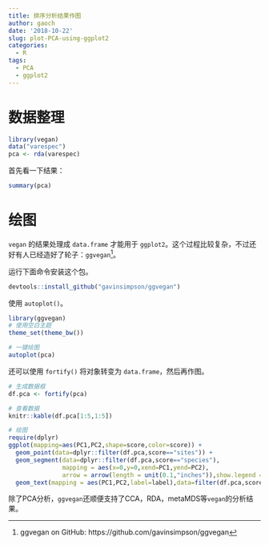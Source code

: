 ```yaml
---
title: 排序分析结果作图
author: gaoch
date: '2018-10-22'
slug: plot-PCA-using-ggplot2
categories:
  - R
tags:
  - PCA
  - ggplot2
---
```


# 数据整理

```r
library(vegan)
data("varespec")
pca <- rda(varespec)
```

首先看一下结果：

```r
summary(pca)
```

# 绘图

`vegan` 的结果处理成 `data.frame` 才能用于 `ggplot2`。这个过程比较复杂，不过还好有人已经造好了轮子：`ggvegan`[^ggvegan]。

运行下面命令安装这个包。

```r
devtools::install_github("gavinsimpson/ggvegan")
```

使用 `autoplot()`。

```r
library(ggvegan)
# 使用空白主题
theme_set(theme_bw())

# 一键绘图
autoplot(pca)

```

还可以使用 `fortify()` 将对象转变为 `data.frame`，然后再作图。

```r
# 生成数据框
df.pca <- fortify(pca)

# 查看数据
knitr::kable(df.pca[1:5,1:5])

# 绘图
require(dplyr)
ggplot(mapping=aes(PC1,PC2,shape=score,color=score)) +
  geom_point(data=dplyr::filter(df.pca,score=="sites")) +
  geom_segment(data=dplyr::filter(df.pca,score=="species"),
               mapping = aes(x=0,y=0,xend=PC1,yend=PC2),
               arrow = arrow(length = unit(0.1,"inches")),show.legend = F) +
  geom_text(mapping = aes(PC1,PC2,label=label),data=filter(df.pca,score=="species"),show.legend = F)
```

除了PCA分析，`ggvegan`还顺便支持了CCA，RDA，metaMDS等`vegan`的分析结果。


[^ggvegan]: ggvegan on GitHub: https://github.com/gavinsimpson/ggvegan